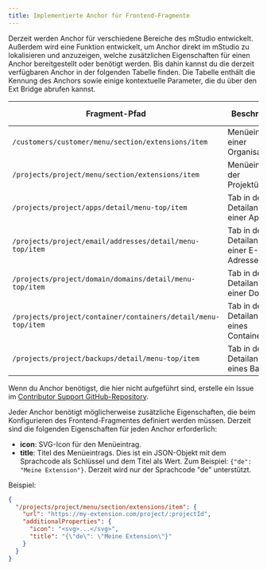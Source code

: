 ```yaml
---
title: Implementierte Anchor für Frontend-Fragmente
---
```


Derzeit werden Anchor für verschiedene Bereiche des mStudio entwickelt.
Außerdem wird eine Funktion entwickelt, um Anchor direkt im mStudio zu lokalisieren und anzuzeigen,
welche zusätzlichen Eigenschaften für einen Anchor bereitgestellt oder benötigt werden.
Bis dahin kannst du die derzeit verfügbaren Anchor in der folgenden Tabelle finden.
Die Tabelle enthält die Kennung des Anchors sowie einige kontextuelle Parameter, die du über den Ext Bridge abrufen kannst.

| Fragment-Pfad                                                 | Beschreibung                                  | Nützliche Kontextparameter       |
| ------------------------------------------------------------- | --------------------------------------------- | -------------------------------- |
| `/customers/customer/menu/section/extensions/item`            | Menüeintrag in einer Organisation             | `customerId`                     |
| `/projects/project/menu/section/extensions/item`              | Menüeintrag in der Projektübersicht           | `projectId`                      |
| `/projects/project/apps/detail/menu-top/item`                 | Tab in der Detailansicht einer App            | `projectId`, `appInstallationId` |
| `/projects/project/email/addresses/detail/menu-top/item`      | Tab in der Detailansicht einer E-Mail-Adresse | `projectId`, `emailAddressId`    |
| `/projects/project/domain/domains/detail/menu-top/item`       | Tab in der Detailansicht einer Domain         | `projectId`, `ingressId`         |
| `/projects/project/container/containers/detail/menu-top/item` | Tab in der Detailansicht eines Containers     | `projectId`, `containerId`       |
| `/projects/project/backups/detail/menu-top/item`              | Tab in der Detailansicht eines Backups        | `projectId`, `backupId`          |

Wenn du Anchor benötigst, die hier nicht aufgeführt sind, erstelle ein Issue im [Contributor Support GitHub-Repository](https://github.com/mittwald/contributor-support).

Jeder Anchor benötigt möglicherweise zusätzliche Eigenschaften, die beim Konfigurieren des Frontend-Fragmentes definiert werden müssen.
Derzeit sind die folgenden Eigenschaften für jeden Anchor erforderlich:

- **icon**: SVG-Icon für den Menüeintrag.
- **title**: Titel des Menüeintrags. Dies ist ein JSON-Objekt mit dem Sprachcode als Schlüssel und dem Titel als Wert.
  Zum Beispiel: `{"de": "Meine Extension"}`.
  Derzeit wird nur der Sprachcode "de" unterstützt.

Beispiel:

```json
{
  "/projects/project/menu/section/extensions/item": {
    "url": "https://my-extension.com/project/:projectId",
    "additionalProperties": {
      "icon": "<svg>...</svg>",
      "title": "{\"de\": \"Meine Extension\"}"
    }
  }
}
```
